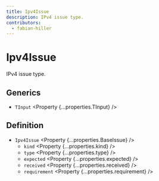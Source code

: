 ```yaml
---
title: Ipv4Issue
description: IPv4 issue type.
contributors:
  - fabian-hiller
---
```



# Ipv4Issue

IPv4 issue type.

## Generics

- `TInput` <Property {...properties.TInput} />

## Definition

- `Ipv4Issue` <Property {...properties.BaseIssue} />
  - `kind` <Property {...properties.kind} />
  - `type` <Property {...properties.type} />
  - `expected` <Property {...properties.expected} />
  - `received` <Property {...properties.received} />
  - `requirement` <Property {...properties.requirement} />

